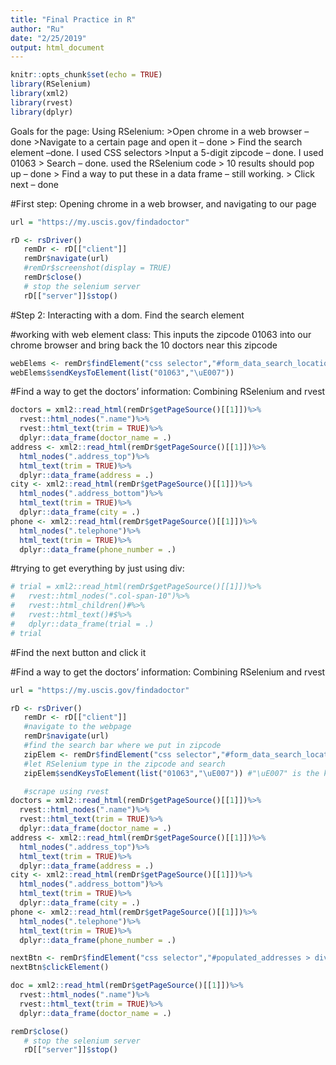 ```yaml
---
title: "Final Practice in R"
author: "Ru"
date: "2/25/2019"
output: html_document
---
```


```r
knitr::opts_chunk$set(echo = TRUE)
library(RSelenium)
library(xml2)
library(rvest)
library(dplyr)
```

Goals for the page:
Using RSelenium: 
  >Open chrome in a web browser --done
  >Navigate to a certain page and open it  -- done
  > Find the search element --done. I used CSS selectors 
    >Input a 5-digit zipcode -- done. I used 01063
  > Search -- done. used the RSelenium code 
    > 10 results should pop up  -- done 
    > Find a way to put these in a data frame  -- still working. 
  > Click next  -- done 

#First step: Opening chrome in a web browser, and navigating to our page  

```r
url = "https://my.uscis.gov/findadoctor"

rD <- rsDriver()
   remDr <- rD[["client"]]
   remDr$navigate(url)
   #remDr$screenshot(display = TRUE)
   remDr$close()
   # stop the selenium server
   rD[["server"]]$stop()
```

#Step 2: Interacting with a dom. Find the search element


#working with web element class: This inputs the zipcode 01063 into our chrome browser and bring back the 10 doctors near this zipcode 
```r
webElems <- remDr$findElement("css selector","#form_data_search_location")
webElems$sendKeysToElement(list("01063","\uE007"))
```

#Find a way to get the doctors' information: Combining RSelenium and rvest 
```r
doctors = xml2::read_html(remDr$getPageSource()[[1]])%>%
  rvest::html_nodes(".name")%>%
  rvest::html_text(trim = TRUE)%>%
  dplyr::data_frame(doctor_name = .)
address <- xml2::read_html(remDr$getPageSource()[[1]])%>%
  html_nodes(".address_top")%>%
  html_text(trim = TRUE)%>%
  dplyr::data_frame(address = .)
city <- xml2::read_html(remDr$getPageSource()[[1]])%>%
  html_nodes(".address_bottom")%>%
  html_text(trim = TRUE)%>%
  dplyr::data_frame(city = .)
phone <- xml2::read_html(remDr$getPageSource()[[1]])%>%
  html_nodes(".telephone")%>%
  html_text(trim = TRUE)%>%
  dplyr::data_frame(phone_number = .)

```


#trying to get everything by just using div:
```r
# trial = xml2::read_html(remDr$getPageSource()[[1]])%>%
#   rvest::html_nodes(".col-span-10")%>%
#   rvest::html_children()#%>%
#   rvest::html_text()#$%>%
#   dplyr::data_frame(trial = .)
# trial
```


#Find the next button and click it


#Find a way to get the doctors' information: Combining RSelenium and rvest 
```r
url = "https://my.uscis.gov/findadoctor"

rD <- rsDriver()
   remDr <- rD[["client"]]
   #navigate to the webpage 
   remDr$navigate(url)
   #find the search bar where we put in zipcode
   zipElem <- remDr$findElement("css selector","#form_data_search_location")
   #let RSelenium type in the zipcode and search 
   zipElem$sendKeysToElement(list("01063","\uE007")) #"\uE007" is the key for "ENTER"

```

```r
   #scrape using rvest
doctors = xml2::read_html(remDr$getPageSource()[[1]])%>%
  rvest::html_nodes(".name")%>%
  rvest::html_text(trim = TRUE)%>%
  dplyr::data_frame(doctor_name = .)
address <- xml2::read_html(remDr$getPageSource()[[1]])%>%
  html_nodes(".address_top")%>%
  html_text(trim = TRUE)%>%
  dplyr::data_frame(address = .)
city <- xml2::read_html(remDr$getPageSource()[[1]])%>%
  html_nodes(".address_bottom")%>%
  html_text(trim = TRUE)%>%
  dplyr::data_frame(city = .)
phone <- xml2::read_html(remDr$getPageSource()[[1]])%>%
  html_nodes(".telephone")%>%
  html_text(trim = TRUE)%>%
  dplyr::data_frame(phone_number = .)

```


```r
nextBtn <- remDr$findElement("css selector","#populated_addresses > div:nth-child(11) > div > div.next > button")
nextBtn$clickElement()
```

```r
doc = xml2::read_html(remDr$getPageSource()[[1]])%>%
  rvest::html_nodes(".name")%>%
  rvest::html_text(trim = TRUE)%>%
  dplyr::data_frame(doctor_name = .)
```

```r
remDr$close()
   # stop the selenium server
   rD[["server"]]$stop()
```



